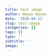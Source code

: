 ```yaml
---
title: test image
author: Mayan Navon
date: '2020-04-22'
slug: test-image
categories: []
tags: []
type: ''
subtitle: ''
image: ''
---
```

